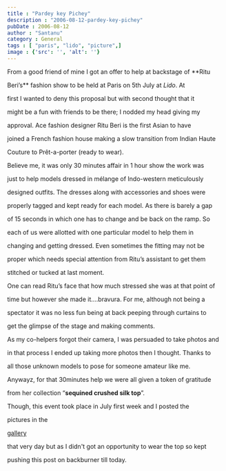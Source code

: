 ```yaml
---
title : "Pardey key Pichey"
description : "2006-08-12-pardey-key-pichey"
pubDate : 2006-08-12
author : "Santanu"
category : General
tags : [ "paris", "lido", "picture",]
image : {'src': '', 'alt': ''}
---
```



From a good friend of mine I got an offer to help at backstage of **Ritu

Beri’s** fashion show to be held at Paris on 5th July at *Lido*. At

first I wanted to deny this proposal but with second thought that it

might be a fun with friends to be there; I nodded my head giving my

approval. Ace fashion designer Ritu Beri is the first Asian to have

joined a French fashion house making a slow transition from Indian Haute

Couture to Prêt-a-porter (ready to wear).



  



Believe me, it was only 30 minutes affair in 1 hour show the work was

just to help models dressed in mélange of Indo-western meticulously

designed outfits. The dresses along with accessories and shoes were

properly tagged and kept ready for each model. As there is barely a gap

of 15 seconds in which one has to change and be back on the ramp. So

each of us were allotted with one particular model to help them in

changing and getting dressed. Even sometimes the fitting may not be

proper which needs special attention from Ritu’s assistant to get them

stitched or tucked at last moment.



  



One can read Ritu’s face that how much stressed she was at that point of

time but however she made it….bravura. For me, although not being a

spectator it was no less fun being at back peeping through curtains to

get the glimpse of the stage and making comments.



As my co-helpers forgot their camera, I was persuaded to take photos and

in that process I ended up taking more photos then I thought. Thanks to

all those unknown models to pose for someone amateur like me.



Anywayz, for that 30minutes help we were all given a token of gratitude

from her collection “**sequined crushed silk top**”.



  






Though, this event took place in July first week and I posted the

pictures in the

[gallery](http://www.santm.com/gallery3/index.php/paris/fashionshow)

that very day but as I didn't got an opportunity to wear the top so kept

pushing this post on backburner till today.
